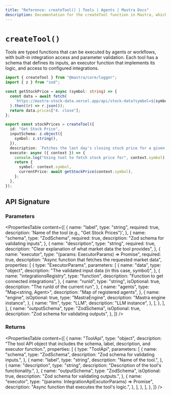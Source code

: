 ```yaml
---
title: "Reference: createTool() | Tools | Agents | Mastra Docs"
description: Documentation for the createTool function in Mastra, which creates custom tools for agents and workflows.
---
```


# `createTool()`

Tools are typed functions that can be executed by agents or workflows, with built-in integration access and parameter validation. Each tool has a schema that defines its inputs, an executor function that implements its logic, and access to configured integrations.

```ts filename="src/mastra/tools/index.ts" showLineNumbers copy
import { createTool } from "@mastra/core/logger";
import { z } from "zod";

const getStockPrice = async (symbol: string) => {
  const data = await fetch(
    `https://mastra-stock-data.vercel.app/api/stock-data?symbol=${symbol}`,
  ).then((r) => r.json());
  return data.prices["4. close"];
};

export const stockPrices = createTool({
  id: "Get Stock Price",
  inputSchema: z.object({
    symbol: z.string(),
  }),
  description: `Fetches the last day's closing stock price for a given symbol`,
  execute: async ({ context }) => {
    console.log("Using tool to fetch stock price for", context.symbol);
    return {
      symbol: context.symbol,
      currentPrice: await getStockPrice(context.symbol),
    };
  },
});
```

## API Signature

### Parameters

<PropertiesTable
  content={[
    {
      name: "label",
      type: "string",
      required: true,
      description: 'Name of the tool (e.g., "Get Stock Prices")',
    },
    {
      name: "schema",
      type: "ZodSchema",
      required: true,
      description: "Zod schema for validating inputs",
    },
    {
      name: "description",
      type: "string",
      required: true,
      description: "Clear explanation of what market data the tool provides",
    },
    {
      name: "executor",
      type: "(params: ExecutorParams) => Promise<any>",
      required: true,
      description: "Async function that fetches the requested market data",
      properties: [
        {
          type: "ExecutorParams",
          parameters: [
            {
              name: "data",
              type: "object",
              description: "The validated input data (in this case, symbol)",
            },
            {
              name: "integrationsRegistry",
              type: "function",
              description: "Function to get connected integrations",
            },
            {
              name: "runId",
              type: "string",
              isOptional: true,
              description: "The runId of the current run",
            },
            {
              name: "agents",
              type: "Map<string, Agent<any>>",
              description: "Map of registered agents",
            },
            {
              name: "engine",
              isOptional: true,
              type: "MastraEngine",
              description: "Mastra engine instance",
            },
            {
              name: "llm",
              type: "LLM",
              description: "LLM instance",
            },
          ],
        },
      ],
    },
    {
      name: "outputSchema",
      type: "ZodSchema",
      isOptional: true,
      description: "Zod schema for validating outputs",
    },
  ]}
/>

### Returns

<PropertiesTable
  content={[
    {
      name: "ToolApi",
      type: "object",
      description:
        "The tool API object that includes the schema, label, description, and executor function.",
      properties: [
        {
          type: "ToolApi",
          parameters: [
            {
              name: "schema",
              type: "ZodSchema<IN>",
              description: "Zod schema for validating inputs.",
            },
            {
              name: "label",
              type: "string",
              description: "Name of the tool.",
            },
            {
              name: "description",
              type: "string",
              description: "Description of the tool's functionality.",
            },
            {
              name: "outputSchema",
              type: "ZodSchema<OUT>",
              isOptional: true,
              description: "Zod schema for validating outputs.",
            },
            {
              name: "executor",
              type: "(params: IntegrationApiExcutorParams<IN>) => Promise<OUT>",
              description: "Async function that executes the tool's logic.",
            },
          ],
        },
      ],
    },
  ]}
/>

